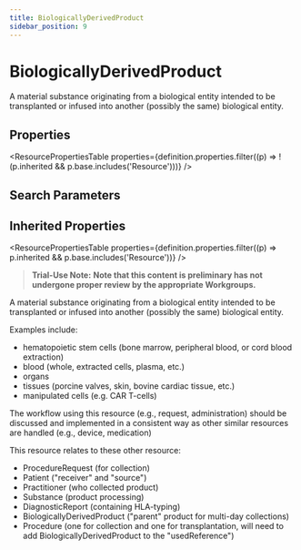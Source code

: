 ```yaml
---
title: BiologicallyDerivedProduct
sidebar_position: 9
---
```



# BiologicallyDerivedProduct

A material substance originating from a biological entity intended to be transplanted or infused
into another (possibly the same) biological entity.

<Tabs queryString="section">
  <TabItem value="schema" label="Schema" default>

## Properties

<ResourcePropertiesTable
  properties={definition.properties.filter((p) => !(p.inherited && p.base.includes('Resource')))}
/>

## Search Parameters

<SearchParamsTable searchParams={definition.searchParameters} />

## Inherited Properties

<ResourcePropertiesTable properties={definition.properties.filter((p) => p.inherited && p.base.includes('Resource'))} />

  </TabItem>
  <TabItem value="usage" label="Usage">
<div> <a name="bnc"> </a> <blockquote class="stu-note"><p><b>Trial-Use Note:</b> <a name="dstu"></a> <strong>Note that this content is preliminary has not undergone proper review by the appropriate Workgroups.</strong> </p></blockquote> <p> A material substance originating from a biological entity intended to be transplanted or infused into another (possibly the same) biological entity. </p> <p> Examples include: </p> <ul> <li>hematopoietic stem cells (bone marrow, peripheral blood, or cord blood extraction) </li> <li>blood (whole, extracted cells, plasma, etc.) </li> <li>organs </li> <li>tissues (porcine valves, skin, bovine cardiac tissue, etc.) </li> <li>manipulated cells (e.g. CAR T-cells) </li> </ul> <p> The workflow using this resource (e.g., request, administration) should be discussed and implemented in a consistent way as other similar resources are handled (e.g., device, medication) </p> </div>
  </TabItem>
  <TabItem value="relationships" label="Relationships">
<div> <p> This resource relates to these other resource:</p> <ul> <li>ProcedureRequest (for collection)</li> <li>Patient ("receiver" and "source")</li> <li>Practitioner (who collected product)</li> <li>Substance (product processing)</li> <li>DiagnosticReport (containing HLA-typing)</li> <li>BiologicallyDerivedProduct ("parent" product for multi-day collections)</li> <li>Procedure (one for collection and one for transplantation, will need to add <Link to="/docs/api/fhir/resources/biologicallyderivedproduct">BiologicallyDerivedProduct</Link> to the "usedReference")</li> </ul> </div>
  </TabItem>


</Tabs>

